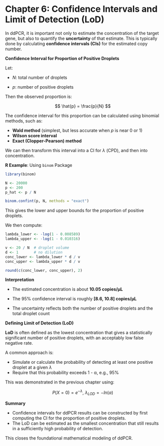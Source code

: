 # Chapter 6: Confidence Intervals and Limit of Detection (LoD) {.unnumbered}

In ddPCR, it is important not only to estimate the concentration of the target gene, but also to quantify the **uncertainty** of that estimate. This is typically done by calculating **confidence intervals (CIs)** for the estimated copy number.

**Confidence Interval for Proportion of Positive Droplets**

Let:

-   $N$: total number of droplets

-   $p$: number of positive droplets

Then the observed proportion is:

$$
\hat{p} = \frac{p}{N}
$$

The confidence interval for this proportion can be calculated using binomial methods, such as:

-   **Wald method** (simplest, but less accurate when $p$ is near 0 or 1)\
-   **Wilson score interval**\
-   **Exact (Clopper-Pearson) method**

We can then transform this interval into a CI for $\lambda$ (CPD), and then into concentration.

**R Example**: Using `binom` Package

```r
library(binom)

N <- 20000
p <- 200
p_hat <- p / N

binom.confint(p, N, methods = "exact")
```

This gives the lower and upper bounds for the proportion of positive droplets.

We then compute:

```r
lambda_lower <- -log(1 - 0.008589)
lambda_upper <- -log(1 - 0.010316)

v <- 20 / N  # droplet volume
d <- 1       # no dilution
conc_lower <- lambda_lower * d / v
conc_upper <- lambda_upper * d / v

round(c(conc_lower, conc_upper), 2)
```

**Interpretation**

-   The estimated concentration is about **10.05 copies/μL**

-   The 95% confidence interval is roughly **[8.6, 10.8] copies/μL**

-   The uncertainty reflects both the number of positive droplets and the total droplet count

**Defining Limit of Detection (LoD)**

**LoD** is often defined as the lowest concentration that gives a statistically significant number of positive droplets, with an acceptably low false negative rate.

A common approach is:

-   Simulate or calculate the probability of detecting at least one positive droplet at a given $\lambda$
-   Require that this probability exceeds 1 - α, e.g., 95%

This was demonstrated in the previous chapter using:

$$
P(X=0) = e^{-\lambda}, \ \lambda_{LOD} = -ln(\alpha)
$$

**Summary** 

-   Confidence intervals for ddPCR results can be constructed by first computing the CI for the proportion of positive droplets.
-   The LoD can be estimated as the smallest concentration that still results in a sufficiently high probability of detection.

This closes the foundational mathematical modeling of ddPCR.
